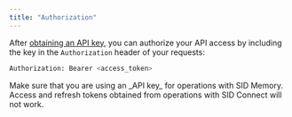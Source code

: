 ```yaml
---
title: "Authorization"
---
```


After [obtaining an API key](/memory/memory#api-keys), you can authorize your API access 
by including the key in the `Authorization` header of your requests:

```bash
Authorization: Bearer <access_token>
```

<Warning>
Make sure that you are using an _API key_ for operations with SID Memory.
Access and refresh tokens obtained from operations with SID Connect will not work.
</Warning>

